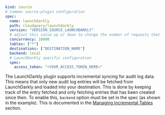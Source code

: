 ```yaml copy
kind: source
# Common source-plugin configuration
spec:
  name: launchdarkly
  path: cloudquery/launchdarkly
  version: "VERSION_SOURCE_LAUNCHDARKLY"
  # adjust this value up or down to change the number of requests that are made in parallel
  concurrency: 10000
  tables: ["*"]
  destinations: ["DESTINATION_NAME"]
  backend: local
  # LaunchDarkly specific configuration
  spec:
    access_token: "<YOUR_ACCESS_TOKEN_HERE>"
```

The LaunchDarkly plugin supports incremental syncing for audit log data. This means that only new audit log entries will be fetched from LaunchDarkly and loaded into your destination. This is done by keeping track of the entry fetched and only fetching entries that has been created since then.
To enable this, `backend` option must be set in the spec (as shown in the example). This is documented in the [Managing Incremental Tables](/docs/advanced-topics/managing-incremental-tables) section.
